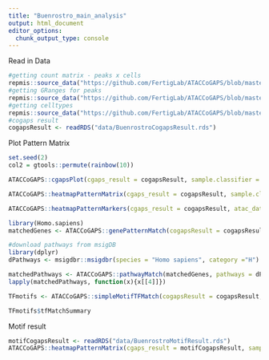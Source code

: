 ```yaml
---
title: "Buenrostro_main_analysis"
output: html_document
editor_options: 
  chunk_output_type: console
---
```


Read in Data
```r
#getting count matrix - peaks x cells
repmis::source_data("https://github.com/FertigLab/ATACCoGAPS/blob/master/BuenrostroFinalSubsetData.Rdata?raw=true")
#getting GRanges for peaks
repmis::source_data("https://github.com/FertigLab/ATACCoGAPS/blob/master/BuenrostroGRanges.Rdata?raw=true")
#getting celltypes
repmis::source_data("https://github.com/FertigLab/ATACCoGAPS/blob/master/BuenrostroCellTypes.Rdata?raw=true")
#cogaps result
cogapsResult <- readRDS("data/BuenrostroCogapsResult.rds")
```

Plot Pattern Matrix
```r
set.seed(2)
col2 = gtools::permute(rainbow(10))

ATACCoGAPS::cgapsPlot(cgaps_result = cogapsResult, sample.classifier = as.factor(BuenrostroCellTypes), col2)

ATACCoGAPS::heatmapPatternMatrix(cgaps_result = cogapsResult, sample.classifier = as.factor(BuenrostroCellTypes), cellCols = col2, col = viridis::magma(n=9))
```

```r
ATACCoGAPS::heatmapPatternMarkers(cgaps_result = cogapsResult, atac_data = BuenrostroFinalSubsetData, celltypes = as.factor(BuenrostroCellTypes), numregions = 50, colColors = col2, col = viridis::plasma(n = 2))

library(Homo.sapiens)
matchedGenes <- ATACCoGAPS::genePatternMatch(cogapsResult = cogapsResult, generanges = BuenrostroGRanges, genome = Homo.sapiens)

#download pathways from msigDB
library(dplyr)
dPathways <- msigdbr::msigdbr(species = "Homo sapiens", category ="H") %>% dplyr::select(gs_name, gene_symbol) %>% as.data.frame()

matchedPathways <- ATACCoGAPS::pathwayMatch(matchedGenes, pathways = dPathways, p_threshold = 0.001)
lapply(matchedPathways, function(x){x[[4]]})

TFmotifs <- ATACCoGAPS::simpleMotifTFMatch(cogapsResult = cogapsResult, generanges = BuenrostroGRanges, organism = "Homo sapiens", genome = "hg19")

TFmotifs$tfMatchSummary
```

Motif result
```r
motifCogapsResult <- readRDS("data/BuenrostroMotifResult.rds")
ATACCoGAPS::heatmapPatternMatrix(cgaps_result = motifCogapsResult, sample.classifier = as.factor(BuenrostroCellTypes), cellCols = col2, col = viridis::magma(n=9))
```



